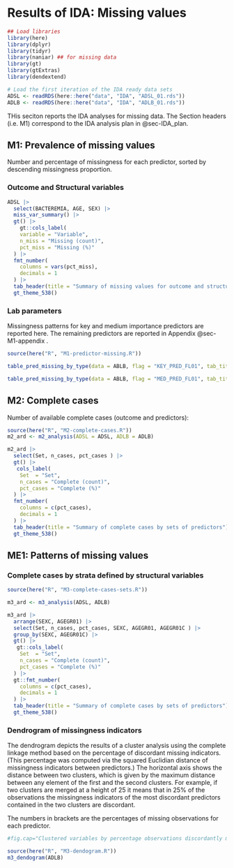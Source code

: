 # Results of IDA: Missing values {#Missing}


```{r, warning=FALSE, message=FALSE}
## Load libraries
library(here)
library(dplyr)
library(tidyr)
library(naniar) ## for missing data 
library(gt)
library(gtExtras)
library(dendextend)

# Load the first iteration of the IDA ready data sets
ADSL <- readRDS(here::here("data", "IDA", "ADSL_01.rds"))
ADLB <- readRDS(here::here("data", "IDA", "ADLB_01.rds"))
```

THis seciton reports the IDA analyses for missing data. The Section headers (i.e. M1) correspond to the IDA analysis plan in @sec-IDA_plan.


## M1: Prevalence of missing values

Number and percentage of missingness for each predictor, sorted by descending missingness proportion. 

### Outcome and Structural variables

```{r m1-structural, message = FALSE, warning = FALSE, echo = FALSE}

ADSL |>
  select(BACTEREMIA, AGE, SEX) |>
  miss_var_summary() |>
  gt() |>
    gt::cols_label(
    variable = "Variable",
    n_miss = "Missing (count)",
    pct_miss = "Missing (%)"
  ) |>
  fmt_number(
    columns = vars(pct_miss),
    decimals = 1
  ) |>
  tab_header(title = "Summary of missing values for outcome and structural predictors") |>
  gt_theme_538()

```

### Lab parameters 

Missingness patterns for key and medium importance predictors are reported here. The remaining predictors are reported in Appendix @sec-M1-appendix .

```{r m1-lab-predictors-key, message = FALSE, warning = FALSE, echo = FALSE}

source(here("R", "M1-predictor-missing.R"))

table_pred_missing_by_type(data = ABLB, flag = "KEY_PRED_FL01", tab_title = "Summary of missing values for key predictors")

```

```{r m1-lab-predictors-med, message = FALSE, warning = FALSE, echo = FALSE}

table_pred_missing_by_type(data = ABLB, flag = "MED_PRED_FL01", tab_title = "Summary of missing values for medium importance predictors")

```




## M2: Complete cases

Number of available complete cases (outcome and predictors):

```{r summiss, message =FALSE, warning =FALSE , echo=FALSE}

source(here("R", "M2-complete-cases.R"))
m2_ard <- m2_analysis(ADSL = ADSL, ADLB = ADLB)

m2_ard |> 
  select(Set, n_cases, pct_cases ) |>
  gt() |>
   cols_label(
    Set  = "Set",
    n_cases = "Complete (count)",
    pct_cases = "Complete (%)"
  ) |>
  fmt_number(
    columns = c(pct_cases),
    decimals = 1
  ) |>
  tab_header(title = "Summary of complete cases by sets of predictors") |>
  gt_theme_538() 

```


## ME1: Patterns of missing values

### Complete cases by strata defined by structural variables

```{r summiss2, message =FALSE, warning =FALSE , echo=FALSE}

source(here("R", "M3-complete-cases-sets.R"))

m3_ard <- m3_analysis(ADSL, ADLB)

m3_ard |> 
  arrange(SEXC, AGEGR01) |>
  select(Set, n_cases, pct_cases, SEXC, AGEGR01, AGEGR01C ) |>
  group_by(SEXC, AGEGR01C) |>
  gt() |>
   gt::cols_label(
    Set  = "Set",
    n_cases = "Complete (count)",
    pct_cases = "Complete (%)"
  ) |>
  gt::fmt_number(
    columns = c(pct_cases),
    decimals = 1
  ) |>
  tab_header(title = "Summary of complete cases by sets of predictors") |>
  gt_theme_538()


```

### Dendrogram of missingness indicators 

The dendrogram depicts the results of a cluster analysis using the complete linkage method based on the percentage of discordant missing indicators. (This percentage was computed via the squared Euclidian distance of missingness indicators between predictors.) The horizontal axis shows the distance between two clusters, which is given by the maximum distance between any element of the first and the second clusters.  For example, if two clusters are merged at a height of 25 it means that in 25% of the observations the missingness indicators of the most discordant predictors contained in the two clusters are discordant.

The numbers in brackets are the percentages of missing observations for each predictor.

```{r m3-dendogram, message =FALSE, warning =FALSE , echo=FALSE, fig.height=14, fig.width=13}

#fig.cap="Clustered variables by percentage observations discordantly missing [by variable percentage missing]"

source(here("R", "M3-dendogram.R"))
m3_dendogram(ADLB)

```



